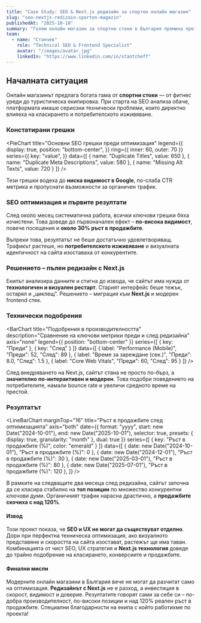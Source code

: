 ```yaml
---
title: "Case Study: SEO & Next.js редизайн за спортен онлайн магазин"
slug: "seo-nextjs-redizain-sporten-magazin"
publishedAt: "2025-10-10"
summary: "Голям онлайн магазин за спортни стоки в България премина през пълна SEO оптимизация и редизайн с Next.js. Резултатът — +120% ръст в продажбите."
team:
  - name: "Станчев"
    role: "Technical SEO & Frontend Specialist"
    avatar: "/images/avatar.jpg"
    linkedIn: "https://www.linkedin.com/in/stantcheff"
---
```


<h2>Началната ситуация</h2>

<p>
  Онлайн магазинът предлага богата гама от <strong>спортни стоки</strong> — от фитнес уреди до туристическа екипировка.  
  При старта на SEO анализа обаче, платформата имаше сериозни технически проблеми, които директно влияеха на класирането и потребителското изживяване.
</p>

<h3>Констатирани грешки</h3>

<PieChart
  title="Основни SEO грешки преди оптимизация"
  legend={{
    display: true,
    position: "bottom-center",
  }}
  ring={{ inner: 60, outer: 70 }}
  series={{
    key: "value",
  }}
  data={[
    { name: "Duplicate Titles", value: 650 },
    { name: "Duplicate Meta Descriptions", value: 580 },
    { name: "Missing Alt Texts", value: 720 }
  ]}
/>

<p>
  Тези грешки водеха до <strong>ниска видимост в Google</strong>, по-слаба CTR метрика и пропуснати възможности за органичен трафик.
</p>

<h3>SEO оптимизация и първите резултати</h3>

<p>
  След около месец систематична работа, всички ключови грешки бяха изчистени.  
  Това доведе до първоначален ефект – <strong>по-висока видимост</strong>, повече посещения и <strong>около 30% ръст в продажбите</strong>.
</p>

<p>
  Въпреки това, резултатът не беше достатъчно удовлетворяващ.  
  Трафикът растеше, но <strong>потребителското изживяване</strong> и визуалната идентичност на сайта изоставаха от конкурентите.
</p>

<h3>Решението – пълен редизайн с Next.js</h3>

<p>
  Екипът анализира данните и стигна до извода, че сайтът има нужда от <strong>технологичен и визуален рестарт</strong>.  
  Старият интерфейс беше тежък, остарял и „циклещ“.  
  Решението – миграция към <strong>Next.js</strong> и модерен frontend стек.
</p>

<h3>Технически подобрения</h3>

<BarChart
  title="Подобрения в производителността"
  description="Сравнение на ключови метрики преди и след редизайна"
  axis="none"
  legend={{
    position: "bottom-center"
  }}
  series={[
    { key: "Преди" },
    { key: "След" }
  ]}
  data={[
    { label: "Performance (Mobile)", "Преди": 52, "След": 89 },
    { label: "Време за зареждане (сек.)", "Преди": 8.0, "След": 1.5 },
    { label: "Core Web Vitals", "Преди": 60, "След": 95 }
  ]}
/>

<p>
  След внедряването на Next.js, сайтът стана не просто по-бърз, а <strong>значително по-интерактивен и модерен</strong>.  
  Това подобри поведението на потребителите, намали bounce rate и увеличи средното време на престой.
</p>

<h3>Резултатът</h3>

<LineBarChart
  marginTop="16"
  title="Ръст в продажбите след оптимизацията"
  axis="both"
  date={{
    format: "yyyy",
    start: new Date("2024-10-01"),
    end: new Date("2025-10-01"),
    selector: true,
    presets: {
      display: true,
      granularity: "month"
    },
    dual: true
  }}
  series={[
    { key: "Ръст в продажбите (%)", color: "emerald" }
  ]}
  data={[
    { date: new Date("2024-10-01"), "Ръст в продажбите (%)": 0 },
    { date: new Date("2024-12-01"), "Ръст в продажбите (%)": 30 },
    { date: new Date("2025-03-01"), "Ръст в продажбите (%)": 80 },
    { date: new Date("2025-07-01"), "Ръст в продажбите (%)": 120 },
  ]}
/>

<p>
  В рамките на следващите два месеца след редизайна, сайтът започна да се класира стабилно на <strong>топ позиции</strong> по множество конкурентни ключови думи.  
  Органичният трафик нарасна драстично, а <strong>продажбите скочиха с над 120%</strong>.
</p>

<h4>Извод</h4>

<p>
  Този проект показа, че <strong>SEO и UX не могат да съществуват отделно</strong>.  
  Дори при перфектна техническа оптимизация, ако визуалното представяне и скоростта на сайта изостават, растежът ще има таван.  
  Комбинацията от чист SEO, UX стратегия и <strong>Next.js технология</strong> доведе до трайно подобрение на класирането, конверсиите и продажбите.
</p>

<h4>Финални мисли</h4>

<p>
  Модерните онлайн магазини в България вече не могат да разчитат само на оптимизация.  
  <strong>Редизайнът с Next.js</strong> не е разход, а инвестиция в скорост, видимост и доверие.  
  Резултатите говорят сами за себе си – по-добра производителност, по-високи позиции и над 120% реален ръст в продажбите.
  Специални благодарности на екипа с който работихме по проекта!
</p>
